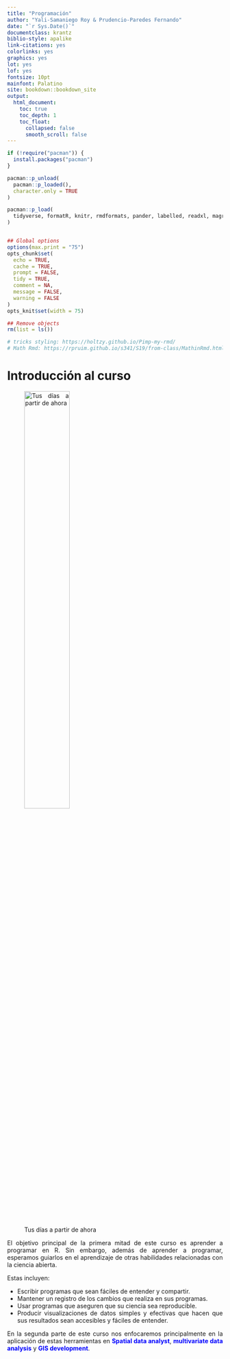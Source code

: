 ```yaml
--- 
title: "Programación"
author: "Yali-Samaniego Roy & Prudencio-Paredes Fernando"
date: "`r Sys.Date()`"
documentclass: krantz
biblio-style: apalike
link-citations: yes
colorlinks: yes
graphics: yes
lot: yes
lof: yes
fontsize: 10pt
mainfont: Palatino
site: bookdown::bookdown_site
output:
  html_document:
    toc: true
    toc_depth: 1
    toc_float:
      collapsed: false
      smooth_scroll: false
---
```


```{=html}
<style>
body {
text-align: justify}
</style>
```
```r
if (!require("pacman")) {
  install.packages("pacman")
}

pacman::p_unload(
  pacman::p_loaded(),
  character.only = TRUE
)

pacman::p_load(
  tidyverse, formatR, knitr, rmdformats, pander, labelled, readxl, magrittr
)


## Global options
options(max.print = "75")
opts_chunk$set(
  echo = TRUE,
  cache = TRUE,
  prompt = FALSE,
  tidy = TRUE,
  comment = NA,
  message = FALSE,
  warning = FALSE
)
opts_knit$set(width = 75)

## Remove objects
rm(list = ls())

# tricks styling: https://holtzy.github.io/Pimp-my-rmd/
# Math Rmd: https://rpruim.github.io/s341/S19/from-class/MathinRmd.html
```

# Introducción al curso

![Tus días a partir de ahora](https://m.media-amazon.com/images/I/A13usaonutL._CLa%7C2140%2C2000%7C71eEjdm71yL.png%7C0%2C0%2C2140%2C2000%2B0.0%2C0.0%2C2140.0%2C2000.0_AC_UL1500_.png){width=50%}

El objetivo principal de la primera mitad de este curso es aprender a programar en R. Sin embargo, además de aprender a programar, esperamos guiarlos en el aprendizaje de otras habilidades relacionadas con la ciencia abierta.

Estas incluyen:

- Escribir programas que sean fáciles de entender y compartir.
- Mantener un registro de los cambios que realiza en sus programas.
- Usar programas que aseguren que su ciencia sea reproducible.
- Producir visualizaciones de datos simples y efectivas que hacen que sus resultados sean accesibles y fáciles de entender.


En la segunda parte de este curso nos enfocaremos principalmente en la aplicación de estas herramientas en **<span style="color:blue">Spatial data analyst</span>**, **<span style="color:blue">multivariate data analysis</span>** y **<span style="color:blue">GIS development</span>**.

